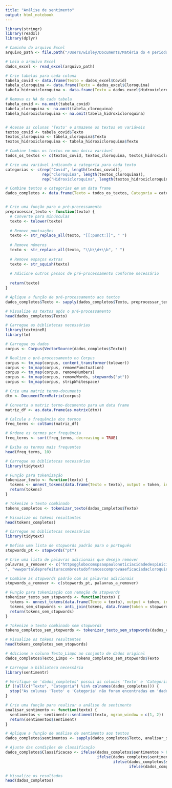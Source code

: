 ```yaml
---
title: "Análise de sentimento"
output: html_notebook
---
```




```r
library(stringr)  
library(readxl)
library(dplyr)

# Caminho do arquivo Excel
arquivo_path <- file.path("/Users/wisley/Documents/Matéria do 4 periodo /Minereção de Texto /webscraping/noticias_categorizadas.xlsx")

# Leia o arquivo Excel
dados_excel <- read_excel(arquivo_path)

# Crie tabelas para cada coluna
tabela_covid <- data.frame(Texto = dados_excel$Covid)
tabela_cloroquina <- data.frame(Texto = dados_excel$Cloroquina)
tabela_hidroxicloroquina <- data.frame(Texto = dados_excel$Hidroxicloroquina)

# Remova os NA de cada tabela
tabela_covid <- na.omit(tabela_covid)
tabela_cloroquina <- na.omit(tabela_cloroquina)
tabela_hidroxicloroquina <- na.omit(tabela_hidroxicloroquina)


# Acesse as colunas 'Texto' e armazene os textos em variáveis
textos_covid <- tabela_covid$Texto
textos_cloroquina <- tabela_cloroquina$Texto
textos_hidroxicloroquina <- tabela_hidroxicloroquina$Texto

# Combine todos os textos em uma única variável
todos_os_textos <- c(textos_covid, textos_cloroquina, textos_hidroxicloroquina)

# Crie uma variável indicando a categoria para cada texto
categorias <- c(rep("Covid", length(textos_covid)),
                rep("Cloroquina", length(textos_cloroquina)),
                rep("Hidroxicloroquina", length(textos_hidroxicloroquina)))

# Combine textos e categorias em um data frame
dados_completos <- data.frame(Texto = todos_os_textos, Categoria = categorias)



```


```r
# Crie uma função para o pré-processamento
preprocessar_texto <- function(texto) {
  # Converte para minúsculas
  texto <- tolower(texto)
  
  # Remove pontuações
  texto <- str_replace_all(texto, "[[:punct:]]", " ")
  
  # Remove números
  texto <- str_replace_all(texto, "\\b\\d+\\b", " ")
  
  # Remove espaços extras
  texto <- str_squish(texto)
  
  # Adicione outros passos de pré-processamento conforme necessário
  
  return(texto)
}

# Aplique a função de pré-processamento aos textos
dados_completos$Texto <- sapply(dados_completos$Texto, preprocessar_texto)

# Visualize os textos após o pré-processamento
head(dados_completos$Texto)
```


```r
# Carregue as bibliotecas necessárias
library(textmineR)
library(tm)

# Carregue os dados
corpus <- Corpus(VectorSource(dados_completos$Texto))

# Realize o pré-processamento no Corpus
corpus <- tm_map(corpus, content_transformer(tolower))
corpus <- tm_map(corpus, removePunctuation)
corpus <- tm_map(corpus, removeNumbers)
corpus <- tm_map(corpus, removeWords, stopwords("pt"))
corpus <- tm_map(corpus, stripWhitespace)

# Crie uma matriz termo-documento
dtm <- DocumentTermMatrix(corpus)

# Converta a matriz termo-documento para um data frame
matriz_df <- as.data.frame(as.matrix(dtm))

# Calcule a frequência dos termos
freq_terms <- colSums(matriz_df)

# Ordene os termos por frequência
freq_terms <- sort(freq_terms, decreasing = TRUE)

# Exiba os termos mais frequentes
head(freq_terms, 10)

```



```r
# Carregue as bibliotecas necessárias
library(tidytext)

# Função para tokenização
tokenizar_texto <- function(texto) {
  tokens <- unnest_tokens(data.frame(Texto = texto), output = token, input = Texto)
  return(tokens)
}

# Tokenize o texto combinado
tokens_completos <- tokenizar_texto(dados_completos$Texto)

# Visualize os tokens resultantes
head(tokens_completos)

```

```r
# Carregue as bibliotecas necessárias
library(tidytext)

# Defina uma lista de stopwords padrão para o português
stopwords_pt <- stopwords("pt")

# Crie uma lista de palavras adicionais que deseja remover
palavras_a_remover <- c("httpsgglobocomspsaopaulonoticiacidadedespiniciareaberturamasespecialistascriticamcriteriosquepermitemabrandamentomesmocomexpansaodacovidghtml", "httpspiauifolhauolcombrgovernodoriaomitiumilcasosdecovidemsaopaulo", "httpsogloboglobocomsociedadeendurecimentodaquarentenaemsaopaulotimidotardioavaliamespecialistas","httpsogloboglobocomsociedadeendurecimentodaquarentenaemsaopaulotimidotardioavaliamespecialistas","semanascidadesjoão","dia","uol", "zoológico","nãoxvi", "jul", "g", "jun", "nodal", "mar", "imageslegenda", "ido", "foto", "conteúdoseçõesnotíciasbrasilinternacionaleconomiasaúdeciênciatecnologiavídeosnotíciasbrasilinternacionaleconomiasaúdeciênciatecnologiavídeos", "españaaméricaméxicocolombiachileargentinabrasilusabrasilassineooláfaça", "ventacontenidosprisamediacomnewslettersreceba", "t", "m", "httpsjornaluspbrwpcontentuploadspilulafarmaceuticahidroxicloroquinaecloroquinamp", "of", "the", "and", "httpswwwbbccomnewshealth", "wwwthelancetcomactionshowpdfpiis", "httpsgglobocompodcastoassuntonoticiaoassuntocloroquinaestudosusosedisputasghtml", "httpsgglobocombemestarcoronavirusnoticiathelancetpublicanotaderetratacaosobreestudocomcloroquinaehidroxicloroquinaparacovidghtml", "httpswwwthelancetcomjournalslancetarticlepiisfulltextseccestitle", "wwwpebmedcombrlancetenejmretiramdoarestudosrelacionadosacovid", "wwwpebmedcombrhidroxicloroquinanovoestudocommilpacientesnaoencontrabeneficiosparacovid", "httpswwwuolcombrvivabemnoticiasredacaocovidmaiorestudoateagoraapontaquehidroxicloroquinaeineficazhtm
", "wwwportaldeprefeituracombrestudofrancescomprovaaeficaciadacloroquinaemdospacientestestados", "de", "a", "o", "que", "e", "é", "do", "da", "em", "um", "para", "com", "não", "uma", "os", "no", "se", "na", "por", "mais", "as", "dos", "como", "mas", "ao", "ele", "das", "à", "seu", "sua", "ou", "quando", "muito", "nos", "já", "eu", "também", "só", "pelo", "pela", "até", "isso", "ela", "entre", "depois", "sem", "mesmo", "aos", "seus", "quem", "nas", "me", "esse", "eles", "você", "essa", "num", "nem", "suas", "meu", "às", "minha", "numa", "pelos", "elas", "qual", "nós", "lhe", "deles", "essas", "esses", "pelas", "este", "dele", "tu", "te", "vocês", "vos", "lhes", "meus", "minhas", "teu", "tua", "teus", "tuas", "nosso", "nossa", "nossos", "nossas", "dela", "delas", "esta", "estes", "estas", "aquele", "aquela", "aqueles", "aquelas", "isto", "aquilo", "estou", "está", "estamos", "estão", "estive", "esteve", "estivemos", "estiveram", "estava", "estávamos", "estavam", "estivera", "estivéramos", "esteja", "estejamos", "estejam", "estivesse", "estivéssemos", "estivessem", "estiver", "estivermos", "estiverem", "hei", "há", "havemos", "hão", "houve", "houvemos", "houveram", "houvera", "houvéramos", "haja", "hajamos", "hajam", "houvesse", "houvéssemos", "houvessem", "houver", "houvermos", "houverem", "houverei", "houverá", "houveremos", "houverão", "houveria", "houveríamos", "houveriam", "sou", "somos", "são", "era", "éramos", "eram", "fui", "foi", "fomos", "foram", "fora", "fôramos", "seja", "sejamos", "sejam", "fosse", "fôssemos", "fossem", "for", "formos", "forem", "serei", "será", "seremos", "serão", "seria", "seríamos", "seriam", "tenho", "tem", "temos", "tém", "tinha", "tínhamos", "tinham", "tive", "teve", "tivemos", "tiveram", "tivera", "tivéramos", "tenha", "tenhamos", "tenham", "tivesse", "tivéssemos", "tivessem", "tiver", "tivermos", "tiverem", "faz", "alumni", "cnn")

# Combine as stopwords padrão com as palavras adicionais
stopwords_a_remover <- c(stopwords_pt, palavras_a_remover)

# Função para tokenização com remoção de stopwords
tokenizar_texto_sem_stopwords <- function(texto) {
  tokens <- unnest_tokens(data.frame(Texto = texto), output = token, input = Texto)
  tokens_sem_stopwords <- anti_join(tokens, data.frame(token = stopwords_a_remover), by = "token")
  return(tokens_sem_stopwords)
}

# Tokenize o texto combinado sem stopwords
tokens_completos_sem_stopwords <- tokenizar_texto_sem_stopwords(dados_completos$Texto)

# Visualize os tokens resultantes
head(tokens_completos_sem_stopwords)


```



```r
# Adicione a coluna Texto_Limpo ao conjunto de dados original
dados_completos$Texto_Limpo <- tokens_completos_sem_stopwords$Texto


```


```r
# Carregue a biblioteca necessária
library(sentimentr)

# Verifique se 'dados_completos' possui as colunas 'Texto' e 'Categoria'
if (!all(c("Texto", "Categoria") %in% colnames(dados_completos))) {
  stop("As colunas 'Texto' e 'Categoria' não foram encontradas em 'dados_completos'.")
}

# Crie uma função para realizar a análise de sentimento
analisar_sentimento <- function(texto) {
  sentimentos <- sentimentr::sentiment(texto, ngram_window = c(1, 2))
  return(sentimentos$sentiment)
}

# Aplique a função de análise de sentimento aos textos
dados_completos$sentimentos <- sapply(dados_completos$Texto, analisar_sentimento)

# Ajuste das condições de classificação
dados_completos$Classificacao <- ifelse(dados_completos$sentimentos > 0.2, "Muito Positivo",
                                        ifelse(dados_completos$sentimentos > 0, "Positivo",
                                               ifelse(dados_completos$sentimentos < -0.2, "Muito Negativo",
                                                      ifelse(dados_completos$sentimentos < 0, "Negativo", "Neutro"))))

# Visualize os resultados
head(dados_completos)

```
```r
 
```
 
 